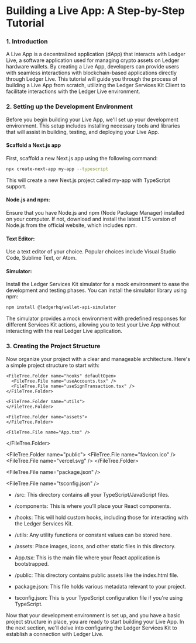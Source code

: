
# Building a Live App: A Step-by-Step Tutorial

### 1. Introduction
A Live App is a decentralized application (dApp) that interacts with Ledger Live, a software application used for managing crypto assets on Ledger hardware wallets. By creating a Live App, developers can provide users with seamless interactions with blockchain-based applications directly through Ledger Live. This tutorial will guide you through the process of building a Live App from scratch, utilizing the Ledger Services Kit Client to facilitate interactions with the Ledger Live environment.

### 2. Setting up the Development Environment
Before you begin building your Live App, we'll set up your development environment. This setup includes installing necessary tools and libraries that will assist in building, testing, and deploying your Live App.

#### Scaffold a Next.js app
First, scaffold a new Next.js app using the following command:

```sh
npx create-next-app my-app --typescript
```
This will create a new Next.js project called my-app with TypeScript support.

#### Node.js and npm: 
Ensure that you have Node.js and npm (Node Package Manager) installed on your computer. If not, download and install the latest LTS version of Node.js from the official website, which includes npm.

#### Text Editor: 
Use a text editor of your choice. Popular choices include Visual Studio Code, Sublime Text, or Atom.

#### Simulator: 
Install the Ledger Services Kit simulator for a mock environment to ease the development and testing phases. You can install the simulator library using npm:

```sh
npm install @ledgerhq/wallet-api-simulator
```

The simulator provides a mock environment with predefined responses for different Services Kit actions, allowing you to test your Live App without interacting with the real Ledger Live application.

### 3. Creating the Project Structure
Now organize your project with a clear and manageable architecture. Here's a simple project structure to start with:

<FileTree>
  <FileTree.Folder name="src" defaultOpen>
    <FileTree.Folder name="components" defaultOpen>
      <FileTree.File name="Header.tsx" />
      <FileTree.File name="Footer.tsx" />
    </FileTree.Folder>

    <FileTree.Folder name="hooks" defaultOpen>
      <FileTree.File name="useAccounts.tsx" />
      <FileTree.File name="useSignTransaction.tsx" />  
    </FileTree.Folder>
    
    <FileTree.Folder name="utils">
    </FileTree.Folder>
    
    <FileTree.Folder name="assets">
    </FileTree.Folder>
    
    <FileTree.File name="App.tsx" />
  </FileTree.Folder>

  <FileTree.Folder name="public">
    <FileTree.File name="favicon.ico" />
    <FileTree.File name="vercel.svg" />
  </FileTree.Folder>  

  <FileTree.File name="package.json" />

  <FileTree.File name="tsconfig.json" />
</FileTree>


- /src: This directory contains all your TypeScript/JavaScript files.

- /components: This is where you’ll place your React components.

- /hooks: This will hold custom hooks, including those for 
interacting with the Ledger Services Kit.

- /utils: Any utility functions or constant values can be stored here.

- /assets: Place images, icons, and other static files in this directory.

- App.tsx: This is the main file where your React application is bootstrapped.

- /public: This directory contains public assets like the index.html file.

- package.json: This file holds various metadata relevant to your project.

- tsconfig.json: This is your TypeScript configuration file if you're using TypeScript.

Now that your development environment is set up, and you have a basic project structure in place, you are ready to start building your Live App. In the next section, we'll delve into configuring the Ledger Services Kit to establish a connection with Ledger Live.